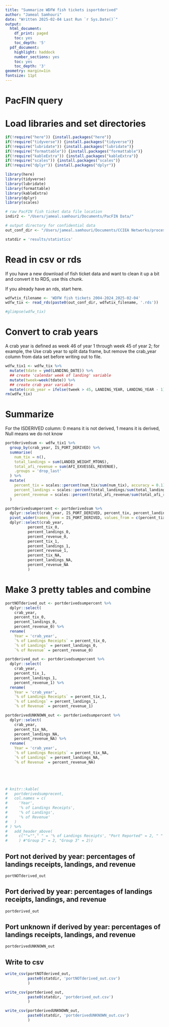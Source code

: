 ```yaml
---
title: "Summarize WDFW fish tickets isportderived"
author: "Jameal Samhouri"
date: "Written 2025-02-04 Last Run `r Sys.Date()`"
output: 
  html_document:
    df_print: paged
    toc: yes
    toc_depth: '5'
  pdf_document:
    highlight: haddock
    number_sections: yes
    toc: yes
    toc_depth: '3'
geometry: margin=1in
fontsize: 11pt
---
```


# PacFIN query
<!-- select * -->

<!-- from PACFIN_MARTS.COMPREHENSIVE_FT cft -->

<!-- left join PACFIN_MARTS.WDFW_FT_PORT_DERIVED_V ftpd -->

<!-- on cft.pacfin_year = ftpd.landing_year -->

<!-- and cft.ftid = ftpd.ftid -->

<!-- and cft.agency_code = ftpd.agency_code -->

<!-- WHERE cft.pacfin_year between 2004 and 2024 -->

<!-- and cft.agency_code='W' -->

<!-- order by cft.landing_year desc; -->

# Load libraries and set directories
```r

if(!require("here")) {install.packages("here")}
if(!require("tidyverse")) {install.packages("tidyverse")}
if(!require("lubridate")) {install.packages("lubridate")}
if(!require("formattable")) {install.packages("formattable")}
if(!require("kableExtra")) {install.packages("kableExtra")}
if(!require("scales")) {install.packages("scales")}
if(!require("dplyr")) {install.packages("dplyr")}

library(here)
library(tidyverse)
library(lubridate)
library(formattable)
library(kableExtra)
library(dplyr)
library(scales)

# raw PacFIN fish ticket data file location
indir2 <- "/Users/jameal.samhouri/Documents/PacFIN Data/"

# output directory for confidential data
out_conf_dir <- "/Users/jameal.samhouri/Documents/CCIEA Networks/processed/"

statdir = 'results/statistics'

```

# Read in csv or rds

If you have a new download of fish ticket data and want to clean it up a bit and convert it to RDS, use this chunk.


<!-- ```{r csv2rds} -->

<!-- # NOTE: reading in PacFIN csv's for multiple years is SLOW, and took >1.5hrs on JS macbook -->

<!-- tmpfile_name <- 'isportderived_2004_2024.csv' # latest pull from PacFIN 01-29-2025 -->
<!-- tmpfile2 <- read.csv(paste0(indir2,tmpfile_name)) -->
<!-- glimpse(tmpfile2) -->

<!-- #as.Date(tmpfile2[1,]$LANDING_DATE, "%m/%d/%Y") -->

<!-- # # LANDING_YEAR in more recent data pulls has a time associated with it. convert myfile2$LANDING_DATE to date formats that exclude time. added 12-29-2021 -->
<!-- tmpfile2$LANDING_DATE <- as.Date(tmpfile2$LANDING_DATE, "%m/%d/%Y") -->
<!-- write_rds(tmpfile2, paste0(out_conf_dir,'WDFW fish tickets 2004-2024_',Sys.Date(),'.rds')) -->
<!-- rm(tmpfile2) -->

<!-- ``` -->


If you already have an rds, start here.
```r

wdfwtix_filename <- 'WDFW fish tickets 2004-2024_2025-02-04'
wdfw_tix <- read_rds(paste0(out_conf_dir, wdfwtix_filename, '.rds'))

#glimpse(wdfw_tix)

```
# Convert to crab years

A crab year is defined as week 46 of year 1 through week 45 of year 2; for example, the Use crab year to split data frame, but remove the crab_year column from data set before writing out to file.

```r

wdfw_tix1 <- wdfw_tix %>%
  mutate(tdate = ymd(LANDING_DATE)) %>%
  ## create 'calendar week of landing' variable
  mutate(tweek=week(tdate)) %>%
  ## create crab year variable 
  mutate(crab_year = ifelse(tweek > 45, LANDING_YEAR, LANDING_YEAR - 1))
rm(wdfw_tix)

```

# Summarize

For the ISDERIVED column: 0 means it is not derived, 
1 means it is derived, Null means we do not know

```r

portderivedsum <- wdfw_tix1 %>%
  group_by(crab_year, IS_PORT_DERIVED) %>%
  summarise(
    num_tix = n(),
    total_landings = sum(LANDED_WEIGHT_MTONS),
    total_afi_revenue = sum(AFI_EXVESSEL_REVENUE),
    .groups = 'drop_last'
  ) %>%
  mutate(
    percent_tix = scales::percent(num_tix/sum(num_tix), accuracy = 0.1),
    percent_landings = scales::percent(total_landings/sum(total_landings), accuracy = 0.1),
    percent_revenue = scales::percent(total_afi_revenue/sum(total_afi_revenue), accuracy = 0.1)
  )

portderivedsumpercent <- portderivedsum %>%
  dplyr::select(crab_year, IS_PORT_DERIVED, percent_tix, percent_landings, percent_revenue) %>%
  pivot_wider(names_from = IS_PORT_DERIVED, values_from = c(percent_tix, percent_landings, percent_revenue)) %>%
  dplyr::select(crab_year,
          percent_tix_0,
          percent_landings_0,
          percent_revenue_0,
          percent_tix_1,
          percent_landings_1,
          percent_revenue_1,
          percent_tix_NA,
          percent_landings_NA,
          percent_revenue_NA
          )


```

# Make 3 pretty tables and combine

```r

portNOTderived_out <- portderivedsumpercent %>%
  dplyr::select(
    crab_year,
    percent_tix_0,
    percent_landings_0,
    percent_revenue_0) %>%
  rename(
    Year = 'crab_year',
    `% of Landings Receipts` = percent_tix_0,
    `% of Landings` = percent_landings_0,
    `% of Revenue` = percent_revenue_0)

portderived_out <- portderivedsumpercent %>%
  dplyr::select(
    crab_year,
    percent_tix_1,
    percent_landings_1,
    percent_revenue_1) %>%
  rename(
    Year = 'crab_year',
    `% of Landings Receipts` = percent_tix_1,
    `% of Landings` = percent_landings_1,
    `% of Revenue` = percent_revenue_1)

portderivedUNKNOWN_out <- portderivedsumpercent %>%
  dplyr::select(
    crab_year,
    percent_tix_NA,
    percent_landings_NA,
    percent_revenue_NA) %>%
  rename(
    Year = 'crab_year',
    `% of Landings Receipts` = percent_tix_NA,
    `% of Landings` = percent_landings_NA,
    `% of Revenue` = percent_revenue_NA)





# knitr::kable(
#   portderivedsumprecent,
#   col.names = c(
#     'Year',
#     '% of Landings Receipts',
#     '% of Landings',
#     '% of Revenue'
#   )
# ) %>%
#   add_header_above(
#     c(""=""," " = '% of Landings Receipts', "Port Reported" = 2, " " = '% of Revenue')
#     ) #"Group 2" = 2, "Group 3" = 2))

```

## Port not derived by year: percentages of landings receipts, landings, and revenue 

```r

portNOTderived_out

```

## Port derived by year: percentages of landings receipts, landings, and revenue 

```r

portderived_out

```

## Port unknown if derived by year: percentages of landings receipts, landings, and revenue 

```r

portderivedUNKNOWN_out

```

## Write to csv

```r

write_csv(portNOTderived_out,
          paste0(statdir, 'portNOTderived_out.csv')
          )

write_csv(portderived_out,
          paste0(statdir, 'portderived_out.csv')
          )

write_csv(portderivedUNKNOWN_out,
          paste0(statdir, 'portderivedUNKNOWN_out.csv')
          )

```


